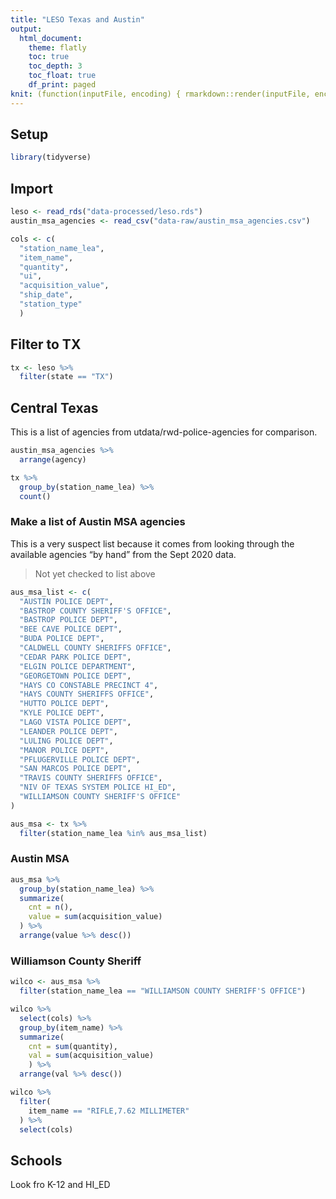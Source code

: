 ```yaml
---
title: "LESO Texas and Austin"
output:
  html_document:
    theme: flatly
    toc: true
    toc_depth: 3
    toc_float: true
    df_print: paged
knit: (function(inputFile, encoding) { rmarkdown::render(inputFile, encoding = encoding, output_dir = "docs") })
---
```


## Setup

```r
library(tidyverse)
```

## Import

```r
leso <- read_rds("data-processed/leso.rds")
austin_msa_agencies <- read_csv("data-raw/austin_msa_agencies.csv")

cols <- c(
  "station_name_lea",
  "item_name",
  "quantity",
  "ui",
  "acquisition_value",
  "ship_date",
  "station_type"
  )
```

## Filter to TX

```r
tx <- leso %>% 
  filter(state == "TX")
```

## Central Texas

This is a list of agencies from utdata/rwd-police-agencies for comparison.


```r
austin_msa_agencies %>% 
  arrange(agency)
```


```r
tx %>% 
  group_by(station_name_lea) %>%
  count()
```

### Make a list of Austin MSA agencies

This is a very suspect list because it comes from looking through the available agencies "by hand" from the Sept 2020 data.

> Not yet checked to list above

```r

aus_msa_list <- c(
  "AUSTIN POLICE DEPT",
  "BASTROP COUNTY SHERIFF'S OFFICE",
  "BASTROP POLICE DEPT",
  "BEE CAVE POLICE DEPT",
  "BUDA POLICE DEPT",
  "CALDWELL COUNTY SHERIFFS OFFICE",
  "CEDAR PARK POLICE DEPT",
  "ELGIN POLICE DEPARTMENT",
  "GEORGETOWN POLICE DEPT",
  "HAYS CO CONSTABLE PRECINCT 4",
  "HAYS COUNTY SHERIFFS OFFICE",
  "HUTTO POLICE DEPT",
  "KYLE POLICE DEPT",
  "LAGO VISTA POLICE DEPT",
  "LEANDER POLICE DEPT",
  "LULING POLICE DEPT",
  "MANOR POLICE DEPT",
  "PFLUGERVILLE POLICE DEPT",
  "SAN MARCOS POLICE DEPT",
  "TRAVIS COUNTY SHERIFFS OFFICE",
  "NIV OF TEXAS SYSTEM POLICE HI_ED",
  "WILLIAMSON COUNTY SHERIFF'S OFFICE"
)

aus_msa <- tx %>% 
  filter(station_name_lea %in% aus_msa_list)
```

### Austin MSA

```r
aus_msa %>% 
  group_by(station_name_lea) %>% 
  summarize(
    cnt = n(),
    value = sum(acquisition_value)
  ) %>% 
  arrange(value %>% desc())
```

### Williamson County Sheriff

```r
wilco <- aus_msa %>% 
  filter(station_name_lea == "WILLIAMSON COUNTY SHERIFF'S OFFICE")

wilco %>% 
  select(cols) %>% 
  group_by(item_name) %>% 
  summarize(
    cnt = sum(quantity),
    val = sum(acquisition_value)
    ) %>% 
  arrange(val %>% desc())
```

```r
wilco %>% 
  filter(
    item_name == "RIFLE,7.62 MILLIMETER"
  ) %>% 
  select(cols)
```


## Schools

Look fro K-12 and HI_ED